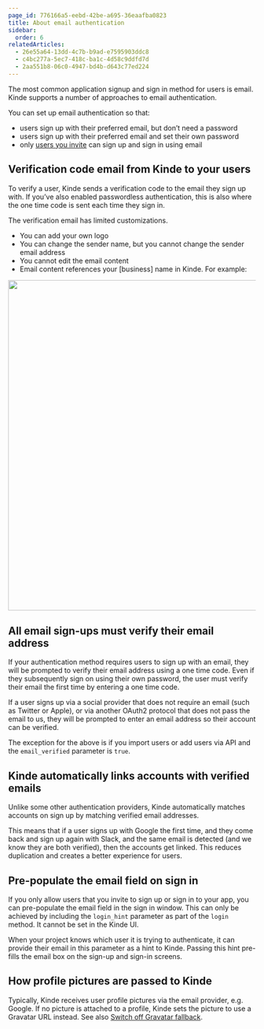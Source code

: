 ```yaml
---
page_id: 776166a5-eebd-42be-a695-36eaafba0823
title: About email authentication
sidebar:
  order: 6
relatedArticles:
  - 26e55a64-13dd-4c7b-b9ad-e7595903ddc8
  - c4bc277a-5ec7-418c-ba1c-4d58c9ddfd7d
  - 2aa551b8-06c0-4947-bd4b-d643c77ed224
---
```


The most common application signup and sign in method for users is email. Kinde supports a number of approaches to email authentication.

You can set up email authentication so that:

- users sign up with their preferred email, but don’t need a password
- users sign up with their preferred email and set their own password
- only [users you invite](/authenticate/custom-configurations/disable-sign-up/) can sign up and sign in using email

## Verification code email from Kinde to your users

To verify a user, Kinde sends a verification code to the email they sign up with. If you’ve also enabled passwordless authentication, this is also where the one time code is sent each time they sign in.

The verification email has limited customizations.

- You can add your own logo
- You can change the sender name, but you cannot change the sender email address
- You cannot edit the email content
- Email content references your [business] name in Kinde. For example:

<img
  src="https://imagedelivery.net/skPPZTHzSlcslvHjesZQcQ/c38710e9-889e-440e-5b6d-3421bb377900/public"
  alt=""
  width="672px"
  height="auto"
  fetchpriority="low"
  loading="lazy"
  decoding="async"
/>

## All email sign-ups must verify their email address

If your authentication method requires users to sign up with an email, they will be prompted to verify their email address using a one time code. Even if they subsequently sign on using their own password, the user must verify their email the first time by entering a one time code.

If a user signs up via a social provider that does not require an email (such as Twitter or Apple), or via another OAuth2 protocol that does not pass the email to us, they will be prompted to enter an email address so their account can be verified.

<Aside>

The exception for the above is if you import users or add users via API and the `email_verified` parameter is `true`.

</Aside>

## Kinde automatically links accounts with verified emails

Unlike some other authentication providers, Kinde automatically matches accounts on sign up by matching verified email addresses.

This means that if a user signs up with Google the first time, and they come back and sign up again with Slack, and the same email is detected (and we know they are both verified), then the accounts get linked. This reduces duplication and creates a better experience for users.

## Pre-populate the email field on sign in

If you only allow users that you invite to sign up or sign in to your app, you can pre-populate the email field in the sign in window. This can only be achieved by including the `login_hint` parameter as part of the `login` method. It cannot be set in the Kinde UI.

When your project knows which user it is trying to authenticate, it can provide their email in this parameter as a hint to Kinde. Passing this hint pre-fills the email box on the sign-up and sign-in screens.

## How profile pictures are passed to Kinde

Typically, Kinde receives user profile pictures via the email provider, e.g. Google. If no picture is attached to a profile, Kinde sets the picture to use a Gravatar URL instead. See also [Switch off Gravatar fallback](/authenticate/custom-configurations/authentication-experience/#switch-off-gravatar-fallback-for-profile-pictures/).
